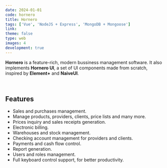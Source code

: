 ```yaml
---
date: 2024-01-01
code: hornero
title: Hornero
tags: ['Vue', 'NodeJS + Express', 'MongoDB + Mongoose']
link:
theme: false
type: web
images: 4
development: true
---
```


**Hornero** is a feature-rich, modern bussiness management software. It also implements **Hornero UI**, a set of UI components made from scratch, inspired by **Element+** and **NaiveUI**.

<br />

## Features

- Sales and purchases management.
- Manage products, providers, clients, price lists and many more.
- Prices inquiry and sales receipts generation.
- Electronic billing.
- Warehouses and stock management.
- Checking account management for providers and clients.
- Payments and cash flow control.
- Report generation.
- Users and roles management.
- Full keyboard control support, for better productivity.
